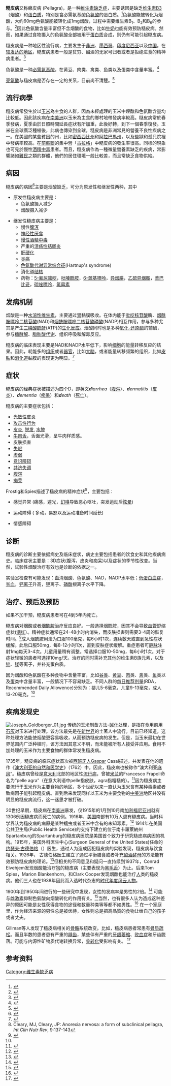 {{medical}}
{{DiseaseDisorder infobox
| Name           = 糙皮病
| Image          = Pellagra NIH.jpg
| Caption        = 糙皮病患者的皮肤损害
|ICD10          = {{ICD10|E|52||e|50}}
| ICD9           = {{ICD9|265.2}}
| ICDO           =
| OMIM           =
| DiseasesDB     = 9730
| MedlinePlus    = 000342
| eMedicineSubj  = ped
| eMedicineTopic = 1755
| MeshName       = Pellagra
| MeshNumber     = C18.654.521.500.133.699.529
}} 

'''糙皮病'''又称癞皮病 (Pellagra)，是一种[[維生素缺乏症|維生素缺乏症]]，主要诱因是缺乏[[维生素B3|维生素B3]]（烟酸）和[[蛋白质|蛋白质]]，特别是含必需氨基酸[[色氨酸|色氨酸]]的蛋白质。<ref name=Pitche_2005>{{cite journal |author=Pitche P |title=Pellagra |journal=Sante |volume=15 |issue=3 |pages=205–8 |year=2005 |pmid = 16207585}}</ref>色氨酸能被转化为烟酸，大约60mg色氨酸能被转化成1mg烟酸，过程中需要维生素B<sub>1</sub>、B<sub>2</sub>和B<sub>6</sub>的参与。<ref name="Goldsmith GA">{{cite journal |author=Goldsmith GA, Miller ON, Unglaub WG|title=Efficiency of tryptophan as a niacin precursor in man.|journal=J Nutr |volume=73 |issue=7 |pages=172-176|year=1961}}</ref>因此色氨酸含量丰富但不含烟酸的食物，比如[[牛奶|牛奶]]也能有效预防糙皮病。然而，如果通过食物摄入的色氨酸全部被用于[[蛋白质|蛋白质]]合成，则仍有可能引起糙皮病。 

糙皮病是一种地区性流行病，主要发生于[[非洲|非洲]]、[[墨西哥|墨西哥]]、[[印度尼西亚|印度尼西亚]]以及[[中国|中国]]。在[[较发达的地区|较发达的地区]]，糙皮病患者一般是贫穷、酗酒的无家可归者或者是拒绝进食的精神病患者。<ref name="pmid17712518">{{cite journal |author=Jagielska G, Tomaszewicz-Libudzic EC, Brzozowska A |title=Pellagra: a rare complication of anorexia nervosa |journal=Eur Child Adolesc Psychiatry |volume=16 |issue=7 |pages=417–20 |year=2007 |pmid=17712518 |doi=10.1007/s00787-007-0613-4}}</ref>

色氨酸是一种[[必需氨基酸|必需氨基酸]]，在黄豆、肉类、禽类、鱼类以及蛋类中含量丰富。<ref>{{cite web | author = Haas EM | title = Vitamin B3—Niacin | work = Excepted from: Staying Healthy with Nutrition: The Complete Guide to Diet and Nutritional Medicine | url = http://www.healthy.net/scr/article.asp?ID=2125 | accessdate = 2007-06-18 | archive-url = https://web.archive.org/web/20070323014227/http://www.healthy.net/scr/article.asp?ID=2125 | archive-date = 2007-03-23 | dead-url = yes }}</ref>

[[亮氨酸|亮氨酸]]与糙皮病是否存在一定的关系，目前尚不清楚。<ref name=Bapurao_1978>{{cite journal |author=Bapurao S, Krishnaswamy K |title=Vitamin B6 nutritional status of pellagrins and their leucine tolerance |url=https://archive.org/details/sim_american-journal-of-clinical-nutrition_1978-05_31_5/page/819 |journal=Am J Clin Nutr |volume=31 |issue=5 |pages=819–24 |year=1978 |pmid = 206127}}</ref>

== 流行病學 ==
糙皮病常發生於以[[玉米|玉米]]為主食的人群，因為未經處理的玉米中煙酸和色氨酸含量均比較低。因此該疾病在[[南美洲|南美洲]]以玉米為主食的鄉村地帶發病率較高。糙皮病常於春季發病，夏季由於日照時間延長症狀有所加重，此後好轉，到下一個春季復發。玉米在全球廣泛種植後，此病也傳染到全球，糙皮病是非洲常見的營養不良性疾病之一。在美國的某些貧困的州，比如[[密西西比州|密西西比州]]和[[阿拉巴馬州|阿拉巴馬州]]，以及監獄和孤兒院裡中發病率較高。在[[前蘇聯|前蘇聯]]的集中營「[[古拉格|古拉格]]」中糙皮病的發生率很高。同樣的現象也可見於慢性[[酒精中毒|酒精中毒]]患者。而且，糙皮病作為一種微量營養素缺乏的疾病，常影響諸如[[難民|難民]]之類的群體，他們的居住環境一般比較差，而且常缺乏食物供給。

== 病因 ==
糙皮病的病因<ref name="#1">{{cite journal|author=Juraj Hegyi, Robert A. Schwartz,MD, MPH, Vladimír Hegyi,MD, PHD|title=Pellagra: Dermatitis, dementia, and diarrhea|journal=International Journal of Dermatology|year=2004|issue=43|page=1-5}}</ref>主要是烟酸缺乏，可分为原发性和继发性两种，其中

* 原发性糙皮病主要是：
** 色氨酸摄入减少
** 烟酸摄入减少

* 继发性糙皮病主要是：
** 慢性[[腹泻|腹泻]]
** [[神经性厌食|神经性厌食]]
** [[慢性酒精中毒|慢性酒精中毒]]
** 严重的[[溃疡性结肠炎|溃疡性结肠炎]]
** [[肝硬化|肝硬化]]
** [[类癌|类癌]]
** [[色氨酸代谢异常综合征|色氨酸代谢异常综合征]](Hartnup's syndrome)
** 消化道[[结核|结核]]
** 药物：[[5-氟尿嘧啶|5-氟尿嘧啶]]，[[吡嗪酰胺|吡嗪酰胺]]，[[6-巯基嘌呤|6-巯基嘌呤]]，[[异烟肼|异烟肼]]，[[乙硫异烟胺|乙硫异烟胺]]，[[苯巴比妥|苯巴比妥]]，[[硫唑嘌呤|硫唑嘌呤]]，[[氯霉素|氯霉素]]

== 发病机制 ==
烟酸是一种[[水溶性维生素|水溶性维生素]]，主要通过[[胃|胃]]黏膜吸收。在体内能于[[吡啶|吡啶]][[核苷酸|核苷酸]]酶、[[烟酰胺嘌呤二核苷酸|烟酰胺嘌呤二核苷酸]](NAD)和[[烟酰胺嘌呤二核苷酸磷酸|烟酰胺嘌呤二核苷酸磷酸]](NADP)相互作用，参与多种尤其是产生[[三磷酸酰酐|三磷酸酰酐]](ATP)的[[生物化学反应|生化反应]]。烟酸同时也是多种[[氧化-还原酶|氧化-还原酶]]的辅酶，参与[[糖酵解|糖酵解]]、[[脂肪酸代谢|脂肪酸代谢]]、组织呼吸和解毒反应。

糙皮病的临床表现主要是NAD和NADP水平低下，影响[[细胞|细胞]]的能量转移反应的结果。因此，耗能多的[[组织|组织]]或者[[器官|器官]]，比如[[大脑|大脑]]，或者能量转移频繁的组织，比如[[皮肤|皮肤]]和[[消化道|消化道]]黏膜的表现更为明显。<ref>{{cite journal|author= Kaliaperumal Karthikeyan,MD, and Devinder Mohan Thappa,MD, DHA, MNAMS|title= Pellagra and skin|journal= The International Society of Dermatology|year=2002|issue=41|page=476-481}}</ref>

== 症状 ==
糙皮病的经典症状被描述为四个D，即英文'''''d'''iarrhea''（[[腹泻|腹泻]]）、'''''d'''ermatitis''（[[皮炎|皮炎]]）、'''''d'''ementia''（[[痴呆|痴呆]]）和'''''d'''eath''（[[死亡|死亡]]）。

糙皮病的主要症状包括：
* [[光敏性皮炎|光敏性皮炎]]
* [[侵略|攻击性行为]]
* [[皮炎|皮炎]], [[脱发|脱发]], [[水肿|水肿]]
* [[舌炎|牛肉舌]]，舌面光滑，呈牛肉样质感。
* 皮肤损害 
* [[失眠|失眠]]
* [[虚弱|虚弱]]
* [[意识障碍|意识障碍]]
* [[共济失调|共济失调]]
* [[腹泻|腹泻]]
* [[痴呆|痴呆]] 

Frostig和Spies描述了糙皮病的精神症状<ref>Cleary, MJ, Cleary, JP: Anorexia nervosa: a form of subclinical pellagra, ''Int Clin Nutr Rev'', 9:137-143</ref>，主要包括：

* 感觉异常 (痛感，避光，[[幻嗅|幻嗅]]导致恶心呕吐，突发运动后[[眩暈_(醫學)|眩晕]])

* 运动障碍 ( 多动，易怒以及运动准备时间延长) 

* 情感障碍

== 诊断 ==
糙皮病的诊断主要依据病史及临床症状，病史主要包括患者的饮食史和其他疾病病史。临床症状主要是：3D症状(腹泻，皮炎和痴呆)以及症状的季节性改变。当然，试验性烟酸治疗有效也是诊断的依据之一。

实验室检查有可能发现：血清烟酸、色氨酸、NAD，NADP水平低；[[低蛋白血症|低蛋白血症]]，[[贫血|贫血]]，[[钙|钙]][[离子|离子]]升高，[[钾|钾]]离子、[[磷酸|磷酸]]根离子水平下降。

== 治疗、预后及预防 ==

如果不加干预，糙皮病患者可在4到5年内死亡。

糙皮病对烟酸或者[[烟酰胺|烟酰胺]]治疗反应良好。一般选择烟酰胺，因其不会导致[[血管|血管]]舒缩症状([[潮红|潮红]]）。精神症状通常在24-48小时内消失，而皮肤损害则需要3-4周的恢复时间。<ref>{{cite journal|author=Gopalan C, Jaya Rao KS. |title=Nutritional deficiencies in man:niacin. |journal=Nutritional disorders|year= 1978|page=23–31}}</ref>成人烟酰胺用法为口服100毫克，每6小时1次，连续数天或直到急性症状缓解。此后口服50mg，每8-12小时1次，直到皮肤症状缓解。重症患者可[[静脉|静脉]]注射1mg每天3-4次。儿童用量稍有调整。常选择口服10-50mg，每6小时1次。对于症状轻微的患者可选择10mg/天。治疗的同时需补充其他的维生素B族元素，以及[[锌|锌]]、[[镁|镁]]等离子，并补充蛋白质。

因为烟酸和色氨酸在多种食物中含量丰富，比如[[谷类|谷类]]、[[黄豆|黄豆]]、[[肉|肉]]类、[[禽|禽]]类、[[鱼|鱼]]类以及[[蛋|蛋]]类中含量丰富，一般情况下不容易缺乏。不同人群的[[每日推荐剂量|每日推荐剂量]](RDA，Recommended Daily Allowence)分别为：嬰儿5-6毫克，儿童9-13毫克，成人13-20毫克。<ref name="#1"/>

== 疾病发现史 ==
[[File:Joseph_Goldberger_01.jpg|thumb]]
传统的玉米制备方法-[[碱化|碱化]]处理，是指在食用前用[[氢氧化钙|石灰]]对玉米进行处理。该方法最先是在[[南美洲|新世界]]的土著人中流行。目前已经知道，这种处理方法能使烟酸更容易吸收，从而预防糙皮病的发生。但是，当玉米最初在世界范围内广泛种植时，该方法因其意义不明，而未能被所有人接受并应用。食用不加处理的玉米作为主要食物的群体常发生糙皮病。 

1735年，糙皮病的临床症状首次被[[西班牙人|西班牙人]]Gaspar Casal描述，并发表在他的遗作《[[澳大利亚的自然和医学史|澳大利亚的自然和医学史]]》（1762）中。因此，糙皮病也被称作“澳大利亚[[麻风|麻风]]”。糙皮病曾经是[[意大利|意大利]]北部的地区性[[流行病|流行病]]，曾被[[米兰|米兰]]的Francesco Frapoli命名为“pelle agra”（在意大利语中pelle指皮肤，agra指粗糙的）。<ref>{{cite web| title = Definition of Pellagra| work = MedicineNet.com| url = http://www.medterms.com/script/main/art.asp?articlekey=4821| accessdate = 2007年6月18日| archive-date = 2007年9月30日| archive-url = https://web.archive.org/web/20070930155704/http://www.medterms.com/script/main/art.asp?articlekey=4821| dead-url = no}}</ref>因为糙皮病主要流行于玉米作为主要食物的地区，多个世纪以来一直认为玉米含有某种毒素或者致病因子能引起糙皮病。直到后来发现同样以玉米为主要食物的[[中美洲|中美洲]]地区并没有明显的糙皮病流行，这一迷思才被打破。 

20世纪早期，糙皮病在[[南美洲|南美洲]]暴发，仅1915年的1月到10月南[[加利福尼亚州|加利福尼亚州]]就有1306例因糙皮病而死亡的病例。1916年，[[美国|美国]]南部有10万人患有糙皮病。当时科学界认为糙皮病的病原是某种[[蠕虫|蠕虫]]或者玉米中含有的未知毒素。<ref name=Bollet_1992>{{cite journal |author=Bollet A |title=Politics and pellagra: the epidemic of pellagra in the U.S. in the early twentieth century |journal=Yale J Biol Med |volume=65 |issue=3 |pages=211–21 |year= 1992|pmid = 1285449}}</ref> 1914年在美国公共卫生局(Public Health Service)的支持下建立的位于南卡羅萊納州Spartanburg的Spartanburg的糙皮病医院是美国首个致力于研究糙皮病病因的机构。1915年，美国外科医生中心(Surgeon General of the United States)任命的[[约瑟夫·古德伯格|约瑟夫·古德伯格]]（{{lang|en|Joseph Goldberger}}）医生，通过人为造成囚犯糙皮病的实验发现，糙皮病与饮食相关。1926年， 古德伯格医生建立了通过平衡膳食或者补充[[酿酒酵母|酿酒酵母]]的方法能有效预防糙皮病的理论。<ref name="Swan_2005">{{cite journal | author=Swan, Patricia | title=Goldberger's War: The Life and Work of a Public Health Crusader (review) | journal=Bulletin of the History of Medicine | year=2005 | volume=79 | issue=1 | pages=146-147 | publisher=The Johns Hopkins University Press | url=http://muse.jhu.edu/journals/bulletin_of_the_history_of_medicine/v079/79.1swan.html | access-date=2009-01-07 | archive-date=2020-01-02 | archive-url=https://web.archive.org/web/20200102073349/https://muse.jhu.edu/article/179689 | dead-url=no }}</ref>但相关的不同意见和疑问一直持续到1937年，Conrad Elvehjem发现烟酸能治疗[[狗|狗]]的糙皮病（主要表现为[[黑毛舌|黑毛舌]]）为止。后来Tom Spies，Marion Blankenhorn，和Clark Cooper发现烟酸也能治疗[[人|人]]类的糙皮病。他们三人也在1938年因此而入选时代杂志的[[时代年度风云人物|时代年度风云人物]]。 

1900年到1950年间进行的一些研究中发现，女性的发病率是男性的2倍。<ref name="pmid637029">{{cite journal |author=Miller DF |title=Pellagra deaths in the United States |url=https://archive.org/details/sim_american-journal-of-clinical-nutrition_1978-04_31_4/page/558 |journal=Am. J. Clin. Nutr. |volume=31 |issue=4 |pages=558–9 |year=1978 |pmid=637029 |doi=}}</ref> 可能与[[雌激素|雌激素]]抑制色氨酸向烟酸转化的作用有关。<ref>{{cite journal|title=Pellagra, Sex and Gender: Biocultural Perspectives on Differential Diets and Healths|journal=Nutritional Anthropology|date=2000|first=Barrett|last=Brenton|coauthors=|volume=23|issue=1|pages=20–24|id= |url=|format=|accessdate=2008年3月3日|doi=10.1525/nua.2000.23.1.20 }}</ref>当然，也有很多人认为造成这种差异的原因可能是女性获得食物的途径和数量种类等等都不如男性。<ref>{{cite book | last = Carpenter | first = Kenneth | authorlink = | coauthors = | title = Pellagra | publisher = Hutchinson Ross | date = 1981 | location = Stoudsburg, PA | pages = | url = | doi = | id = | isbn = }}</ref> 在一个家庭里，作为经济来源的男性总是被优待，女性则总是把高品質的食物让给自己的孩子或者丈夫。
 
Gillman等人发现了糙皮病相关的[[骨骼|骨骼]]系统改变。比如，糙皮病患者常患有[[骨质疏松|骨质疏松]]。而且半数的患者患有严重的[[龋齿|龋齿]]，某些伴有严重的[[牙龈萎缩|牙龈萎缩]]、[[败血症|败血症]]和牙齿脱落。可能与内源性矿物质代谢转换异常，[[骨转化|骨转化]]受影响有关。 <ref>{{cite book | last = Gillman | first = Joseph | authorlink = | coauthors = Gillman, Theodore | title = Perspectives in Human Malnutrition: A Contribution to the Biology of Disease from a Clinical and Pathological Study of Chronic Malnutrion and Pellagra in the African | publisher = Grune and Stratton | date = 1951 | location = New York, New York | pages = | url = | doi = | id = | isbn = }}</ref>

== 参考资料 ==
{{reflist|2}}
{{营养病理学}}
{{Authority control}}
[[Category:维生素缺乏病|Category:维生素缺乏病]]